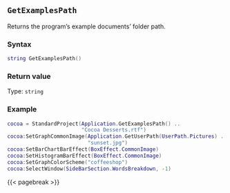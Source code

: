 ## `GetExamplesPath`

Returns the program's example documents' folder path\index{File paths!examples folder}.

### Syntax {-}

``` .lua
string GetExamplesPath()
```

### Return value {-}

Type: `string`

### Example\index{Examples!getting file paths} {-}

``` .lua
cocoa = StandardProject(Application.GetExamplesPath() ..
                        "Cocoa Desserts.rtf")
cocoa:SetGraphCommonImage(Application.GetUserPath(UserPath.Pictures) ..
                          "sunset.jpg")
cocoa:SetBarChartBarEffect(BoxEffect.CommonImage)
cocoa:SetHistogramBarEffect(BoxEffect.CommonImage)
cocoa:SetGraphColorScheme("coffeeshop")
cocoa:SelectWindow(SideBarSection.WordsBreakdown, -1)
```

{{< pagebreak >}}